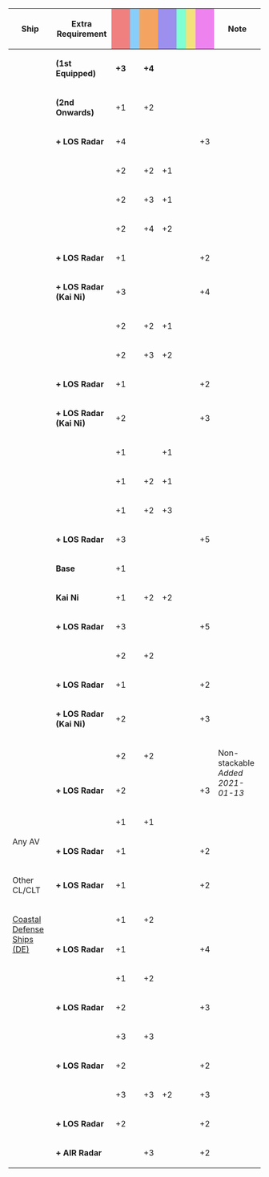 {|class="wikitable" style="width:100%; text-align: center; vertical-align: middle;"
|-
! style="width: 20%;" | Ship
! style="width: 25%;" | Extra Requirement
! style="width: 5%; background-color: lightcoral;" | {{Firepower}}
! style="width: 5%; background-color: lightskyblue;" | {{Torpedo}}
! style="width: 5%; background-color: sandybrown;" | {{AA}}
! style="width: 5%; background-color: #9C8FEE;" | {{ASW}}
! style="width: 5%; background-color: #7fffd4;" | {{LOS}}
! style="width: 5%; background-color: #F2E279;" | {{Armor}}
! style="width: 5%; background-color: violet;" | {{Evasion}}
! style="width: 20%;" | Note
|-
! rowspan="3"|{{ShipLink|Matsu/|text=Matsu-class}}
| style="text-align:left;" | '''(1st Equipped)'''
| '''+3''' || || '''+4''' || || || || 
| rowspan="3" style="text-align:left;" |
|-
| style="text-align:left;" | '''(2nd Onwards)'''
| +1 || || +2 || || || ||
|-
| style="text-align:left;" | '''+ LOS Radar'''
| +4 || || || || || || +3
|-
! rowspan="5"|{{ShipLink|Yura|Yura/Kai|Yura/Kai Ni|text=Yura}}
| style="text-align:left;" | '''{{ShipLink|Yura|text=Base}}'''
| +2 || || +2 || +1 || || || 
| style="text-align:left;" | 
|-
| style="text-align:left;" | '''{{ShipLink|Yura/Kai|text=Kai}}'''
| +2 || || +3 || +1 || || || 
| style="text-align:left;" | 
|-
| style="text-align:left;" | '''{{ShipLink|Yura/Kai Ni|text=Kai Ni}}'''
| +2 || || +4 || +2 || || || 
| style="text-align:left;" | 
|-
| style="text-align:left;" | '''+ LOS Radar''' 
| +1 || || || || || || +2
| style="text-align:left;" | 
|-
| style="text-align:left;" | '''+ LOS Radar (Kai Ni)''' 
| +3 || || || || || ||+4 
| style="text-align:left;" |
|-
! rowspan="4"|{{ShipLink|Kinu}}<br />{{ShipLink|Naka}}<br />{{ShipLink|Isuzu}}
| style="text-align:left;" | '''{{ShipLink|Kinu|Naka|Isuzu|text=Base or Kai}}'''
| +2 || || +2 || +1 || || || 
| style="text-align:left;" | 
|-
| style="text-align:left;" | '''{{ShipLink|Kinu/Kai Ni|Naka/Kai Ni|Isuzu/Kai Ni|text=Kai Ni}}'''
| +2 || || +3 || +2 || || || 
| style="text-align:left;" | 
|-
| style="text-align:left;" | '''+ LOS Radar''' 
| +1 || || || || || || +2
| style="text-align:left;" | 
|-
| style="text-align:left;" | '''+ LOS Radar (Kai Ni)''' 
| +2 || || || || || ||+3 
| style="text-align:left;" | 
|-
! rowspan="4"|{{ShipLink|Yuubari|Yuubari/Kai|Yuubari/Kai Ni|Yuubari/Kai Ni Toku|Yuubari/Kai Ni D|text=Yuubari}}
| style="text-align:left;" | '''{{ShipLink|Yuubari|Yuubari/Kai|Yuubari/Kai Ni Toku|text=Base or Kai or Kai Ni Toku}}'''
| +1 || || || +1 || || || 
| style="text-align:left;" | 
|-
| style="text-align:left;" | '''{{ShipLink|Yuubari/Kai Ni|text=Kai Ni}}'''
| +1 || || +2 || +1 || || || 
| style="text-align:left;" | 
|-
| style="text-align:left;" | '''{{ShipLink|Yuubari/Kai Ni D|text=Kai Ni D}}'''
| +1 || || +2 || +3 || || ||
| style="text-align:left;" | 
|-
| style="text-align:left;" | '''+ LOS Radar''' 
| +3 || || || || || || +5 
| style="text-align:left;" | 
|-
! rowspan="3"|{{ShipLink|Tenryuu|Tatsuta|text=Tenryuu-class}}
| style="text-align:left;" | '''Base'''
| +1 || || || || || || 
| style="text-align:left;" | 
|-
| style="text-align:left;" | '''Kai Ni'''
| +1 || || +2 || +2 || || || 
| style="text-align:left;" | 
|-
| style="text-align:left;" | '''+ LOS Radar''' 
| +3 || || || || || || +5 
| style="text-align:left;" | 
|-
! rowspan="3"|{{ShipLink|Kitakami}}<br />{{ShipLink|Ooi}}
| style="text-align:left;" | 
| +2 || || +2 || || || || 
| style="text-align:left;" | 
|-
| style="text-align:left;" | '''+ LOS Radar''' 
| +1 || || || || || || +2
| style="text-align:left;" | 
|-
| style="text-align:left;" | '''+ LOS Radar (Kai Ni)''' 
| +2 || || || || || || +3
| style="text-align:left;" | 
|-
! rowspan="2"|{{ShipLink|Kuma/Kai Ni|Kuma/Kai Ni D|text=Kuma Kai Ni (D)}}<br />{{ShipLink|Tama/Kai Ni}}<br/>{{ShipLink|Kiso/Kai Ni}}
| style="text-align:left;" | 
| +2 || || +2 || || || || 
| rowspan="2" style="text-align:left;" | Non-stackable<br/>''Added 2021-01-13''
|-
| style="text-align:left;" | '''+ LOS Radar''' 
| +2 || || || || || || +3
|-
! rowspan="2"|{{ShipLink|Katori|Kashima|text=Katori-class}}<br />Any AV
| style="text-align:left;" | 
| +1 || || +1 || || || || 
| style="text-align:left;" | 
|-
| style="text-align:left;" | '''+ LOS Radar''' 
| +1 || || || || || || +2
| style="text-align:left;" | 
|-
! Other CL/CLT
| style="text-align:left;" | '''+ LOS Radar''' 
| +1 || || || || || || +2
| style="text-align:left;" | 
|-
! rowspan="2"|[[:Category:Coastal Defense Ships|Coastal Defense Ships (DE)]]
| style="text-align:left;" | 
| +1 || || +2 || || || || 
| style="text-align:left;" | 
|-
| style="text-align:left;" | '''+ LOS Radar''' 
| +1 || || || || || || +4 
| style="text-align:left;" | 
|-
! rowspan="2"|{{ShipLink|Mutsuki|Kisaragi|Yayoi|Uzuki|Satsuki|Minazuki|Fumizuki|Nagatsuki|Kikuzuki|Mikazuki|Mochizuki|text=Mutsuki-class|link_class=Mutsuki}}<br />{{ShipLink|Kamikaze|Asakaze|Harukaze|Matsukaze|Hatakaze|text=Kamikaze-class|link_class=Kamikaze}}
| style="text-align:left;" |
| +1 || || +2 || || || || 
| style="text-align:left;" | 
|-
| style="text-align:left;" | '''+ LOS Radar''' 
| +2 || || || || || || +3 
| style="text-align:left;" | 
|-
! rowspan="2"|{{ShipLink|Dan Yang}}
| style="text-align:left;" |
| +3 || || +3 || || || || 
| style="text-align:left;" | 
|-
| style="text-align:left;" | '''+ LOS Radar'''
| +2 || || || || || || +2 
| style="text-align:left;" | 
|-
! rowspan="3"|{{ShipLink|Yukikaze/Kai Ni}}
| style="text-align:left;" |
| +3 || || +3 || +2 || || || +3
| style="text-align:left;" | 
|-
| style="text-align:left;" | '''+ LOS Radar'''
| +2 || || || || || || +2 
| style="text-align:left;" | 
|-
| style="text-align:left;" | '''+ AIR Radar'''
| || || +3 || || || || +2 
| style="text-align:left;" | 
|}